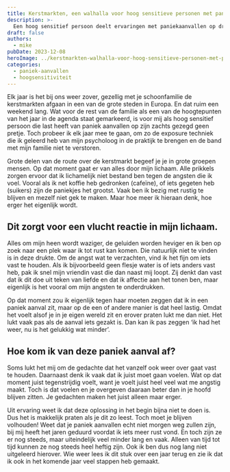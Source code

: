 ---
title: Kerstmarkten, een walhalla voor hoog sensitieve personen met paniek aanvallen
description: >-
  Een hoog sensitief persoon deelt ervaringen met paniekaanvallen op drukke kerstmarkten en geeft tips om met angst om te gaan.
draft: false
authors:
  - mike
pubDate: 2023-12-08
heroImage: ../kerstmarkten-walhalla-voor-hoog-sensitieve-personen-met-paniek-aanvallen/kerstmarkten-hoog-sensitiviteit-paniek-aanvallen.jpg
categories:
  - paniek-aanvallen
  - hoogsensitiviteit
---
Elk jaar is het bij ons weer zover, gezellig met je schoonfamilie de kerstmarkten afgaan in een van de grote steden in Europa. 
En dat ruim een weekend lang. Wat voor de rest van de familie als een van de hoogtepunten van het jaar in de agenda staat gemarkeerd, is voor mij als hoog sensitief persoon die last heeft van paniek aanvallen op zijn zachts gezegd geen pretje. 
Toch probeer ik elk jaar mee te gaan, om zo de exposure techniek die ik geleerd heb van mijn psycholoog in de praktijk te brengen en de band met mijn familie niet te verstoren. 

Grote delen van de route over de kerstmarkt begeef je je in grote groepen mensen. 
Op dat moment gaat er van alles door mijn lichaam. Alle prikkels zorgen ervoor dat ik lichamelijk niet bestand ben tegen de angsten die ik voel. 
Vooral als ik net koffie heb gedronken (cafeïne), of iets gegeten heb (suikers) zijn de paniekjes het grootst. 
Vaak ben ik bezig met rustig te blijven en mezelf niet gek te maken. Maar hoe meer ik hieraan denk, hoe erger het eigenlijk wordt. 

## Dit zorgt voor een vlucht reactie in mijn lichaam. 
Alles om mijn heen wordt waziger, de geluiden worden heviger en ik ben op zoek naar een plek waar ik tot rust kan komen. 
Die natuurlijk niet te vinden is in deze drukte. Om de angst wat te verzachten, vind ik het fijn om iets vast te houden. 
Als ik bijvoorbeeld geen flesje water is of iets anders vast heb, pak ik snel mijn vriendin vast die dan naast mij loopt. 
Zij denkt dan vast dat ik dit doe uit teken van liefde en dat ik affectie aan het tonen ben, maar eigenlijk is het vooral om mijn angsten te onderdrukken.

Op dat moment zou ik eigenlijk tegen haar moeten zeggen dat ik in een paniek aanval zit, maar op de een of andere manier is dat heel lastig. 
Omdat het voelt alsof je in je eigen wereld zit en erover praten lukt me dan niet. Het lukt vaak pas als de aanval iets gezakt is. 
Dan kan ik pas zeggen ‘ik had het weer, nu is het gelukkig wat minder’. 

## Hoe kom ik van deze paniek aanval af?
Soms lukt het mij om de gedachte dat het vanzelf ook weer over gaat vast te houden. 
Daarnaast denk ik vaak dat ik juist moet gaan voelen. Wat op dat moment juist tegenstrijdig voelt, want je voelt juist heel veel wat me angstig maakt. 
Toch is dat voelen en je overgeven daaraan beter dan in je hoofd blijven zitten. Je gedachten maken het juist alleen maar erger.

Uit ervaring weet ik dat deze oplossing in het begin bijna niet te doen is. Dus het is makkelijk praten als je dit zo leest. 
Toch moet je blijven volhouden! Weet dat je paniek aanvallen echt niet morgen weg zullen zijn, bij mij heeft het jaren geduurd voordat ik iets meer rust vond. 
En toch zijn ze er nog steeds, maar uiteindelijk veel minder lang en vaak. Alleen van tijd tot tijd kunnen ze nog steeds heel heftig zijn. 
Ook ik ben dus nog lang niet uitgeleerd hierover. Wie weer lees ik dit stuk over een jaar terug en zie ik dat ik ook in het komende jaar veel stappen heb gemaakt.
